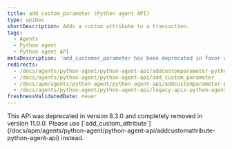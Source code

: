```yaml
---
title: add_custom_parameter (Python agent API)
type: apiDoc
shortDescription: Adds a custom attribute to a transaction.
tags:
  - Agents
  - Python agent
  - Python agent API
metaDescription: 'add_customer_parameter has been deprecated in favor of add_customer_attribute.'
redirects:
  - /docs/agents/python-agent/python-agent-api/addcustomparameter-python-agent-api
  - /docs/agents/python-agent/python-agent-api/add_custom_parameter
  - /docs/apm/agents/python-agent/python-agent-api/addcustomparameter-python-agent-api
  - /docs/agents/python-agent/python-agent-api/legacy-apis-python-agent-api/addcustomparameter-python-agent-api
freshnessValidatedDate: never
---
```


<Callout variant="caution">
  This API was deprecated in version 8.3.0 and completely removed in version 11.0.0. Please use [`add_custom_attribute`](/docs/apm/agents/python-agent/python-agent-api/addcustomattribute-python-agent-api) instead.
</Callout>

